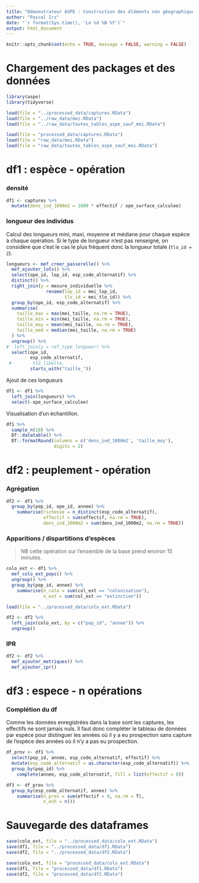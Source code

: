 ---
title: "Démonstrateur ASPE : Construction des éléments non géographiques"
author: "Pascal Irz"
date: "`r format(Sys.time(), 'Le %d %B %Y')`"
output: html_document
---
  
```{r setup, include=FALSE}
knitr::opts_chunk$set(echo = TRUE, message = FALSE, warning = FALSE)
```

# Chargement des packages et des données

```{r}
library(aspe)
library(tidyverse)
```


```{r, echo = FALSE}
load(file = "../processed_data/captures.RData")
load(file = "../raw_data/mei.RData")
load(file = "../raw_data/toutes_tables_aspe_sauf_mei.RData")
```

```{r, eval = FALSE}
load(file = "processed_data/captures.RData")
load(file = "raw_data/mei.RData")
load(file = "raw_data/toutes_tables_aspe_sauf_mei.RData")
```


# df1 : espèce - opération

### densité

```{r}
df1 <- captures %>% 
  mutate(dens_ind_1000m2 = 1000 * effectif / ope_surface_calculee)
```

### longueur des individus

Calcul des longueurs mini, maxi, moyenne et médiane pour chaque espèce à chaque opération. Si le type de longueur n'est pas renseigné, on considère que c'est le cas le plus fréquent donc la longueur totale (`tlo_id = 2`).

```{r}
longueurs <- mef_creer_passerelle() %>%
  mef_ajouter_lots() %>%
  select(ope_id, lop_id, esp_code_alternatif) %>%
  distinct() %>%
  right_join(y = mesure_individuelle %>%
               rename(lop_id = mei_lop_id,
                      tlo_id = mei_tlo_id)) %>%
  group_by(ope_id, esp_code_alternatif) %>%
  summarise(
    taille_max = max(mei_taille, na.rm = TRUE),
    taille_min = min(mei_taille, na.rm = TRUE),
    taille_moy = mean(mei_taille, na.rm = TRUE),
    taille_med = median(mei_taille, na.rm = TRUE)
  ) %>%
  ungroup() %>%
#  left_join(y = ref_type_longueur) %>%
  select(ope_id,
         esp_code_alternatif,
 #        tlo_libelle,
         starts_with("taille_"))
```

Ajout de ces longueurs 

```{r}
df1 <- df1 %>% 
  left_join(longueurs) %>% 
  select(-ope_surface_calculee)
```

Visualisation d'un échantillon.

```{r}
df1 %>%
  sample_n(10) %>%
  DT::datatable() %>%
  DT::formatRound(columns = c('dens_ind_1000m2', 'taille_moy'),
                  digits = 2)
```

# df2 : peuplement - opération

### Agrégation

```{r}
df2 <- df1 %>% 
  group_by(pop_id, ope_id, annee) %>% 
    summarise(richesse = n_distinct(esp_code_alternatif),
              effectif = sum(effectif, na.rm = TRUE),
              dens_ind_1000m2 = sum(dens_ind_1000m2, na.rm = TRUE))
```

### Apparitions / dispartitions d'espèces

>NB cette opération sur l'ensemble de la base prend environ 15 minutes.

```{r, eval = FALSE}
colo_ext <- df1 %>% 
  mef_colo_ext_pops() %>% 
  ungroup() %>% 
  group_by(pop_id, annee) %>% 
    summarise(n_colo = sum(col_ext == "colonisation"),
              n_ext = sum(col_ext == "extinction"))
```

```{r, echo = FALSE}
load(file = "../processed_data/colo_ext.RData")
```

```{r}
df2 <- df2 %>% 
  left_join(colo_ext, by = c("pop_id", "annee")) %>%
  ungroup()
```

### IPR

```{r}
df2 <- df2 %>%
  mef_ajouter_metriques() %>% 
  mef_ajouter_ipr()
```

# df3 : espece - n opérations

### Complétion du df

Comme les données enregistrées dans la base sont les captures, les effectifs ne sont jamais nuls. Il faut donc compléter le tableau de données par espèce pour distinguer les années où il y a eu prospection sans capture de l'espèce des années où il n'y a pas eu prospection.

```{r}
df_prov <- df1 %>% 
  select(pop_id, annee, esp_code_alternatif, effectif) %>%
  mutate(esp_code_alternatif = as.character(esp_code_alternatif)) %>% 
  group_by(pop_id) %>% 
    complete(annee, esp_code_alternatif, fill = list(effectif = 0))

df3 <- df_prov %>% 
  group_by(esp_code_alternatif, annee) %>% 
    summarise(n_pres = sum(effectif > 0, na.rm = T),
              n_ech = n())


```




# Sauvegarde des dataframes

```{r, echo = FALSE}
save(colo_ext, file = "../processed_data/colo_ext.RData")
save(df1, file = "../processed_data/df1.RData")
save(df2, file = "../processed_data/df2.RData")
```

```{r, eval = FALSE}
save(colo_ext, file = "processed_data/colo_ext.RData")
save(df1, file = "processed_data/df1.RData")
save(df2, file = "processed_data/df2.RData")
```